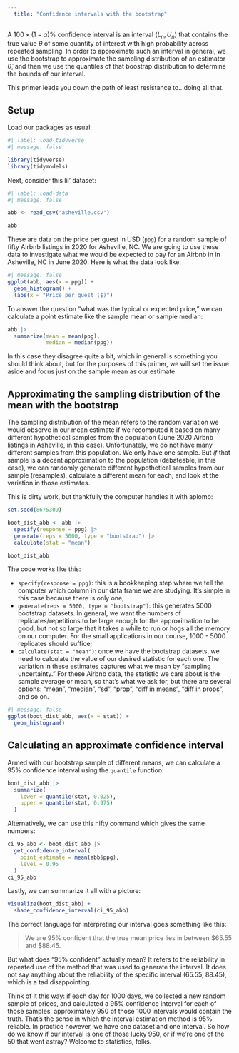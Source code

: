 ```yaml
---
  title: "Confidence intervals with the bootstrap"
---
```


A $100\times(1-\alpha)\%$ confidence interval is an interval $(L_n,\,U_n)$ that contains the true value $\theta$ of some quantity of interest with high probability across repeated sampling. In order to approximate such an interval in general, we use the bootstrap to approximate the sampling distribution of an estimator $\hat{\theta}$, and then we use the quantiles of that boostrap distribution to determine the bounds of our interval.

This primer leads you down the path of least resistance to...doing all that.

## Setup

Load our packages as usual:

```r
#| label: load-tidyverse
#| message: false

library(tidyverse) 
library(tidymodels) 
```

Next, consider this lil' dataset:

```r
#| label: load-data
#| message: false

abb <- read_csv("asheville.csv")

abb
```

These are data on the price per guest in USD (`ppg`) for a random sample of fifty Airbnb listings in 2020 for Asheville, NC. We are going to use these data to investigate what we would be expected to pay for an Airbnb in in Asheville, NC in June 2020. Here is what the data look like:

```r
#| message: false
ggplot(abb, aes(x = ppg)) + 
  geom_histogram() +
  labs(x = "Price per guest ($)")
```

To answer the question "what was the typical or expected price," we can calculate a point estimate like the sample mean or sample median:

```r
abb |> 
  summarize(mean = mean(ppg),
            median = median(ppg))
```

In this case they disagree quite a bit, which in general is something you should think about, but for the purposes of this primer, we will set the issue aside and focus just on the sample mean as our estimate.

## Approximating the sampling distribution of the mean with the bootstrap

The sampling distribution of the mean refers to the random variation we would observe in our mean estimate if we recomputed it based on many different hypothetical samples from the population (June 2020 Airbnb listings in Asheville, in this case). Unfortunately, we do not have many different samples from this population. We only have one sample. But *if* that sample is a decent approximation to the population (debateable, in this case), we can randomly generate different hypothetical samples from our sample (resamples), calculate a different mean for each, and look at the variation in those estimates.

This is dirty work, but thankfully the computer handles it with aplomb:

```r
set.seed(8675309) 

boot_dist_abb <- abb |>
  specify(response = ppg) |>
  generate(reps = 5000, type = "bootstrap") |>
  calculate(stat = "mean")

boot_dist_abb
```

The code works like this:

-   `specify(response = ppg)`: this is a bookkeeping step where we tell the computer which column in our data frame we are studying. It's simple in this case because there is only one;
-   `generate(reps = 5000, type = "bootstrap")`: this generates 5000 bootstrap datasets. In general, we want the numbers of replicates/repetitions to be large enough for the approximation to be good, but not so large that it takes a while to run or hogs all the memory on our computer. For the small applications in our course, 1000 - 5000 replicates should suffice;
-   `calculate(stat = "mean")`: once we have the bootstrap datasets, we need to calculate the value of our desired statistic for each one. The variation in these estimates captures what we mean by "sampling uncertainty." For these Airbnb data, the statistic we care about is the sample average or mean, so that's what we ask for, but there are several options: "mean", "median", "sd", "prop", "diff in means", "diff in props", and so on.

```r
#| message: false
ggplot(boot_dist_abb, aes(x = stat)) + 
  geom_histogram()
```

## Calculating an approximate confidence interval

Armed with our bootstrap sample of different means, we can calculate a 95% confidence interval using the `quantile` function:

```r
boot_dist_abb |>
  summarize(
    lower = quantile(stat, 0.025),
    upper = quantile(stat, 0.975)
  )
```

Alternatively, we can use this nifty command which gives the same numbers:

```r
ci_95_abb <- boot_dist_abb |>
  get_confidence_interval(
    point_estimate = mean(abb$ppg), 
    level = 0.95
  )
ci_95_abb
```

Lastly, we can summarize it all with a picture:

```r
visualize(boot_dist_abb) +
  shade_confidence_interval(ci_95_abb)
```

The correct language for interpreting our interval goes something like this:

> We are 95% confident that the true mean price lies in between $65.55 and $88.45.

But what does "95% confident" actually mean? It refers to the reliability in repeated use of the method that was used to generate the interval. It does not say anything about the reliability of the specific interval (65.55, 88.45), which is a tad disappointing.

Think of it this way: if each day for 1000 days, we collected a new random sample of prices, and calculated a 95% confidence interval for each of those samples, approximately 950 of those 1000 intervals would contain the truth. That's the sense in which the interval estimation method is 95% reliable. In practice however, we have one dataset and one interval. So how do we know if our interval is one of those lucky 950, or if we're one of the 50 that went astray? Welcome to statistics, folks. 